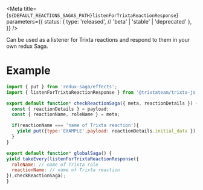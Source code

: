 
<Meta
  title={`${DEFAULT_REACTIONS_SAGAS_PATH}listenForTrixtaReactionResponse`}
  parameters={{
    status: {
      type: 'released', // 'beta' | 'stable' | 'deprecated'
    },
  }}
/>

<Title>listenForTrixtaReactionResponse</Title>
<Description>
  Can be used as a listener for Trixta reactions and respond to them in your own
  redux Saga.
</Description>

# Example

```javascript
import { put } from 'redux-saga/effects';
import { listenForTrixtaReactionResponse } from '@trixtateam/trixta-js';

export default function* checkReactionSaga({ meta, reactionDetails }) {
  const { reactionDetails } = payload;
  const { reactionName, roleName } = meta;

  if(reactionName === 'name of Trixta reaction'){
    yield put({type:'EXAMPLE',payload: reactionDetails.initial_data });
  }
}

export default function* globalSaga() {
yield takeEvery(listenForTrixtaReactionResponse({
  roleName: // name of Trixta role
  reactionName: // name of Trixta reaction
}),checkReactionSaga);
}
```
